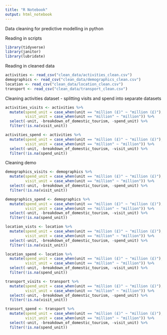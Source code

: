 ```yaml
---
title: "R Notebook"
output: html_notebook
---
```


Data cleaning for predictive modelling in python

Reading in scripts
```r
library(tidyverse)
library(janitor)
library(lubridate)
```


Reading in cleaned data
```r
activities <- read_csv("clean_data/activities_clean.csv")
demographics <- read_csv("clean_data/demographics_clean.csv")
location <- read_csv("clean_data/location_clean.csv")
transport <- read_csv("clean_data/transport_clean.csv")
```

Cleaning activities dataset - splitting visits and spend into separate datasets
```r
activities_visits <- activities %>%
  mutate(spend_unit = case_when(unit == "million (£)" ~ "million (£)"),
         visit_unit = case_when(unit == "million" ~ "million")) %>%
  select(-unit, -breakdown_of_domestic_tourism, -spend_unit) %>%
  filter(!is.na(visit_unit))

activities_spend <- activities %>%
  mutate(spend_unit = case_when(unit == "million (£)" ~ "million (£)"),
         visit_unit = case_when(unit == "million" ~ "million")) %>%
  select(-unit, -breakdown_of_domestic_tourism, -visit_unit) %>%
  filter(!is.na(spend_unit))
```

Cleaning demo
```r
demographics_visits <- demographics %>%
  mutate(spend_unit = case_when(unit == "million (£)" ~ "million (£)"),
         visit_unit = case_when(unit == "million" ~ "million")) %>%
  select(-unit, -breakdown_of_domestic_tourism, -spend_unit) %>%
  filter(!is.na(visit_unit))

demographics_spend <- demographics %>% 
  mutate(spend_unit = case_when(unit == "million (£)" ~ "million (£)"),
         visit_unit = case_when(unit == "million" ~ "million")) %>%
  select(-unit, -breakdown_of_domestic_tourism, -visit_unit) %>%
  filter(!is.na(spend_unit))
```

```r
location_vists <- location %>% 
  mutate(spend_unit = case_when(unit == "million (£)" ~ "million (£)"),
         visit_unit = case_when(unit == "million" ~ "million")) %>%
  select(-unit, -breakdown_of_domestic_tourism, -spend_unit) %>%
  filter(!is.na(visit_unit))

location_spend <- location %>% 
  mutate(spend_unit = case_when(unit == "million (£)" ~ "million (£)"),
         visit_unit = case_when(unit == "million" ~ "million")) %>%
  select(-unit, -breakdown_of_domestic_tourism, -visit_unit) %>%
  filter(!is.na(spend_unit))
```

```r
transport_visits <- transport %>%
  mutate(spend_unit = case_when(unit == "million (£)" ~ "million (£)"),
         visit_unit = case_when(unit == "million" ~ "million")) %>%
  select(-unit, -breakdown_of_domestic_tourism, -spend_unit) %>%
  filter(!is.na(visit_unit))

transort_spend <- transport %>%
  mutate(spend_unit = case_when(unit == "million (£)" ~ "million (£)"),
         visit_unit = case_when(unit == "million" ~ "million")) %>%
  select(-unit, -breakdown_of_domestic_tourism, -visit_unit) %>%
  filter(!is.na(spend_unit))
```



